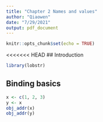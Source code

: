 ```yaml
---
title: "Chapter 2 Names and values"
author: "Qiaowen"
date: "7/29/2021"
output: pdf_document
---
```


```r
knitr::opts_chunk$set(echo = TRUE)
```

<<<<<<< HEAD
## Introduction
```r
library(lobstr)
```

## Binding basics
```r
x <- c(1, 2, 3)
y <- x
obj_addr(x)
obj_addr(y)

```
